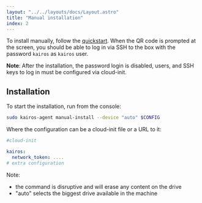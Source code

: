 ```yaml
---
layout: "../../layouts/docs/Layout.astro"
title: "Manual installation"
index: 2
---
```



To install manually, follow the [quickstart](/quickstart/installation). When the QR code is prompted at the screen, you should be able to log in via SSH to the box with the password `kairos` as `kairos` user.

<Info>

**Note**: After the installation, the password login is disabled, users, and SSH keys to log in must be configured via cloud-init.

</Info>

## Installation

To start the installation, run from the console:

```bash
sudo kairos-agent manual-install --device "auto" $CONFIG
```

Where the configuration can be a cloud-init file or a URL to it:

```yaml
#cloud-init

kairos:
  network_token: ....
# extra configuration
```

Note: 
- the command is disruptive and will erase any content on the drive
- "auto" selects the biggest drive available in the machine